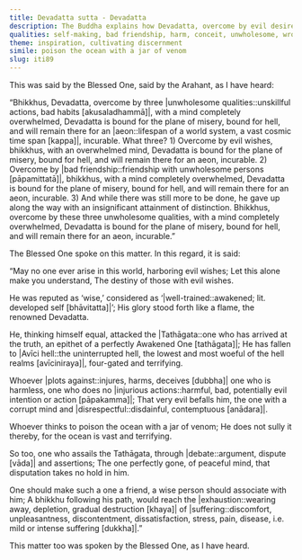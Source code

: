 ```yaml
---
title: Devadatta sutta - Devadatta
description: The Buddha explains how Devadatta, overcome by evil desires, bad friendship, and abandoning the training, fell to Avīci hell. Though once esteemed, his envy led to ruin. The wise should associate with those whose path leads to the end of suffering.
qualities: self-making, bad friendship, harm, conceit, unwholesome, wrong effort, contempt, wrong speech, tranquility, non-harm
theme: inspiration, cultivating discernment
simile: poison the ocean with a jar of venom
slug: iti89
---
```


This was said by the Blessed One, said by the Arahant, as I have heard:

“Bhikkhus, Devadatta, overcome by three |unwholesome qualities::unskillful actions, bad habits [akusaladhammā]|, with a mind completely overwhelmed, Devadatta is bound for the plane of misery, bound for hell, and will remain there for an |aeon::lifespan of a world system, a vast cosmic time span [kappa]|, incurable. What three? 1) Overcome by evil wishes, bhikkhus, with an overwhelmed mind, Devadatta is bound for the plane of misery, bound for hell, and will remain there for an aeon, incurable. 2) Overcome by |bad friendship::friendship with unwholesome persons [pāpamittatā]|, bhikkhus, with a mind completely overwhelmed, Devadatta is bound for the plane of misery, bound for hell, and will remain there for an aeon, incurable. 3) And while there was still more to be done, he gave up along the way with an insignificant attainment of distinction. Bhikkhus, overcome by these three unwholesome qualities, with a mind completely overwhelmed, Devadatta is bound for the plane of misery, bound for hell, and will remain there for an aeon, incurable.”

The Blessed One spoke on this matter. In this regard, it is said:

“May no one ever arise in this world,
harboring evil wishes;
Let this alone make you understand,
The destiny of those with evil wishes.

He was reputed as ‘wise,’
considered as ‘|well-trained::awakened; lit. developed self [bhāvitatta]|’;
His glory stood forth like a flame,
the renowned Devadatta.

He, thinking himself equal,
attacked the |Tathāgata::one who has arrived at the truth, an epithet of a perfectly Awakened One [tathāgata]|;
He has fallen to |Avīci hell::the uninterrupted hell, the lowest and most woeful of the hell realms [avīciniraya]|,
four-gated and terrifying.

Whoever |plots against::injures, harms, deceives [dubbha]| one who is harmless,
one who does no |injurious actions::harmful, bad, potentially evil intention or action [pāpakamma]|;
That very evil befalls him,
the one with a corrupt mind and |disrespectful::disdainful, contemptuous [anādara]|.

Whoever thinks to poison the ocean
with a jar of venom;
He does not sully it thereby,
for the ocean is vast and terrifying.

So too, one who assails the Tathāgata,
through |debate::argument, dispute [vāda]| and assertions;
The one perfectly gone, of peaceful mind,
that disputation takes no hold in him.

One should make such a one a friend,
a wise person should associate with him;
A bhikkhu following his path,
would reach the |exhaustion::wearing away, depletion, gradual destruction [khaya]| of |suffering::discomfort, unpleasantness, discontentment, dissatisfaction, stress, pain, disease, i.e. mild or intense suffering [dukkha]|.”

This matter too was spoken by the Blessed One, as I have heard.